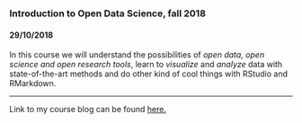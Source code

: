 ### Introduction to Open Data Science, fall 2018

#### 29/10/2018

In this course we will understand the possibilities of *open data, open science and open research tools*, 
learn to *visualize* and *analyze* data with state-of-the-art methods and do other kind of cool things
with RStudio and RMarkdown.

---

Link to my course blog can be found [here.](https://saratodorovic.github.io/IODS-project/)


